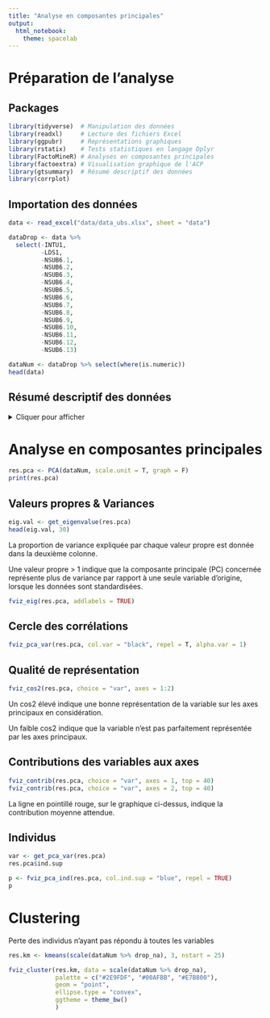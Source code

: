 ```yaml
---
title: "Analyse en composantes principales"
output: 
  html_notebook: 
    theme: spacelab
---
```


# Préparation de l'analyse

## Packages

```r
library(tidyverse)  # Manipulation des données
library(readxl)     # Lecture des fichiers Excel
library(ggpubr)     # Représentations graphiques
library(rstatix)    # Tests statistiques en langage Dplyr 
library(FactoMineR) # Analyses en composantes principales
library(factoextra) # Visualisation graphique de l'ACP
library(gtsummary)  # Résumé descriptif des données
library(corrplot)
```


## Importation des données

```r
data <- read_excel("data/data_ubs.xlsx", sheet = "data")

dataDrop <- data %>%
  select(-INTU1, 
         -LDS1,
         -NSUB6.1,
         -NSUB6.2,
         -NSUB6.3,
         -NSUB6.4,
         -NSUB6.5,
         -NSUB6.6,
         -NSUB6.7,
         -NSUB6.8,
         -NSUB6.9,
         -NSUB6.10,
         -NSUB6.11,
         -NSUB6.12,
         -NSUB6.13)

dataNum <- dataDrop %>% select(where(is.numeric))
head(data)
```


## Résumé descriptif des données

<details>
<summary>Cliquer pour afficher</summary>
```r
data %>%
  select(-ID) %>%
  tbl_summary()
```
</details> 


# Analyse en composantes principales

```r
res.pca <- PCA(dataNum, scale.unit = T, graph = F)
print(res.pca)
```

## Valeurs propres & Variances

```r
eig.val <- get_eigenvalue(res.pca)
head(eig.val, 30)
```

La proportion de variance expliquée par chaque valeur propre est donnée dans la deuxième colonne.

Une valeur propre > 1 indique que la composante principale (PC) concernée représente plus de variance par rapport à une seule variable d’origine, lorsque les données sont standardisées.

```r
fviz_eig(res.pca, addlabels = TRUE)
```


## Cercle des corrélations

```r
fviz_pca_var(res.pca, col.var = "black", repel = T, alpha.var = 1)
```

## Qualité de représentation

```r
fviz_cos2(res.pca, choice = "var", axes = 1:2)
```



Un cos2 élevé indique une bonne représentation de la variable sur les axes principaux en considération. 

Un faible cos2 indique que la variable n’est pas parfaitement représentée par les axes principaux. 



## Contributions des variables aux axes

```r
fviz_contrib(res.pca, choice = "var", axes = 1, top = 40)
fviz_contrib(res.pca, choice = "var", axes = 2, top = 40)
```

La ligne en pointillé rouge, sur le graphique ci-dessus, indique la contribution moyenne attendue.




## Individus

```r
var <- get_pca_var(res.pca)
res.pca$ind.sup

p <- fviz_pca_ind(res.pca, col.ind.sup = "blue", repel = TRUE)
p
```




# Clustering

Perte des individus n'ayant pas répondu à toutes les variables

```r
res.km <- kmeans(scale(dataNum %>% drop_na), 3, nstart = 25)

fviz_cluster(res.km, data = scale(dataNum %>% drop_na),
             palette = c("#2E9FDF", "#00AFBB", "#E7B800"), 
             geom = "point",
             ellipse.type = "convex", 
             ggtheme = theme_bw()
             )
```






